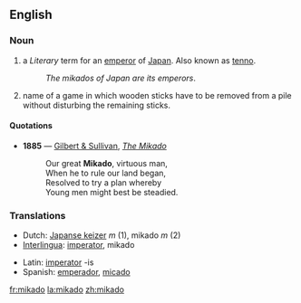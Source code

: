 ==English==
===Noun===

# a ''Literary'' term for an [[emperor]] of [[Japan]].  Also known as [[tenno]].
#:''The mikados of Japan are its emperors''.
# name of a game in which wooden sticks have to be removed from a pile without disturbing the remaining sticks.

==== Quotations ====

*'''1885''' — [[w:Gilbert and Sullivan|Gilbert & Sullivan]], ''[[s:The_Mikado|The Mikado]]''
*:Our great '''Mikado''', virtuous man,
*:When he to rule our land began,
*:Resolved to try a plan whereby
*:Young men might best be steadied.

=== Translations ===
{{top}}
*Dutch: [[Japanse keizer]] ''m'' (1), mikado ''m'' (2)
*[[Interlingua]]: [[imperator]], mikado
{{mid}}
*Latin: [[imperator]] -is
*Spanish: [[emperador]], [[micado]]
{{bottom}}

[[fr:mikado]]
[[la:mikado]]
[[zh:mikado]]